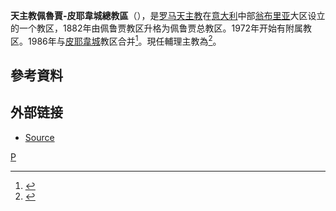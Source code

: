 {{expand language|1=en|page=|time=2019-03-11T13:45:17+00:00}}
'''天主教佩魯賈-皮耶韋城總教區'''（{{lang-it|Arcidiocesi di Perugia-Città della Pieve}}），是[[罗马天主教|罗马天主教]]在[[意大利|意大利]]中部[[翁布里亚|翁布里亚]]大区设立的一个教区，1882年由佩鲁贾教区升格为佩鲁贾总教区。1972年开始有附属教区。1986年与[[皮耶韋城|皮耶韋城]]教区合并<ref>{{Cite web |url=http://www.catholic-hierarchy.org/diocese/dpcdp.html |title=''Catholic Hierarchy'' page |accessdate=2008-10-27 |archive-date=2019-09-13 |archive-url=https://web.archive.org/web/20190913102656/http://www.catholic-hierarchy.org/diocese/dpcdp.html |dead-url=no }}</ref>。現任輔理主教為{{link-de|馬爾谷·薩爾維|Marco Salvi}}<ref>{{cite web |title=Resignations and Appointments, 15.02.2019 |url=https://press.vatican.va/content/salastampa/en/bollettino/pubblico/2019/02/15/190215b.html |publisher=Holy See Press Office |accessdate=2019-04-14 |archiveurl=https://web.archive.org/web/20190414101653/https://press.vatican.va/content/salastampa/en/bollettino/pubblico/2019/02/15/190215b.html |archivedate=2019-04-14 |language=en |date=2019-02-15 |dead-url=no }}</ref>。

==參考資料==
{{reflist}}

==外部链接==
*[http://www.newadvent.org/cathen/11736a.htm Source] {{Wayback|url=http://www.newadvent.org/cathen/11736a.htm |date=20210126160908 }}

[[Category:意大利天主教教区|P]]

{{意大利天主教教區}}